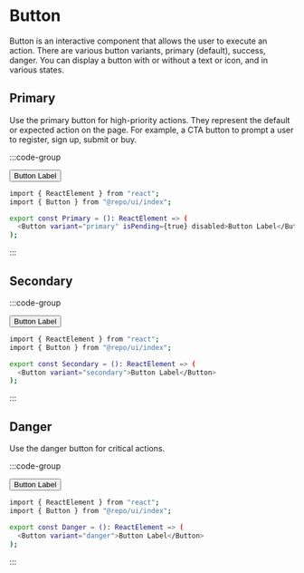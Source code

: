 
# Button

Button is an interactive component that allows the user to execute an action. There are various button variants, primary (default), success, danger. You can display a button with or without a text or icon, and in various states.


## Primary

Use the primary button for high-priority actions. They represent the default or expected action on the page. For example, a CTA button to prompt a user to register, sign up, submit or buy.



:::code-group

<div data-title="Preview">

  <Button variant="primary">Button Label</Button>

</div>
 
```bash [Code]
import { ReactElement } from "react";
import { Button } from "@repo/ui/index";

export const Primary = (): ReactElement => (
  <Button variant="primary" isPending={true} disabled>Button Label</Button>
);

```
 
:::



## Secondary

:::code-group

<div data-title="Preview">

  <Button variant="secondary">Button Label</Button>

</div>
 
```bash [Code]
import { ReactElement } from "react";
import { Button } from "@repo/ui/index";

export const Secondary = (): ReactElement => (
  <Button variant="secondary">Button Label</Button>
);

```
 
:::



## Danger

Use the danger button for critical actions.

:::code-group

<div data-title="Preview">

  <Button variant="danger">Button Label</Button>

</div>
 
```bash [Code]
import { ReactElement } from "react";
import { Button } from "@repo/ui/index";

export const Danger = (): ReactElement => (
  <Button variant="danger">Button Label</Button>
);

```
 
:::